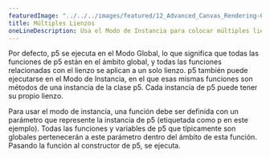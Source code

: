 ---
featuredImage: "../../../images/featured/12_Advanced_Canvas_Rendering-01_Multiple_Canvases-thumbnail.png"
title: Múltiples Lienzos
oneLineDescription: Usa el Modo de Instancia para colocar múltiples lienzos en la página.
---

Por defecto, p5 se ejecuta en el Modo Global, lo que significa que
todas las funciones de p5 están en el ámbito global, y todas las funciones
relacionadas con el lienzo se aplican a un solo lienzo. p5 también puede ejecutarse en el Modo de Instancia, en el que esas
mismas funciones son métodos de una instancia de la clase p5. Cada instancia de
p5 puede tener su propio lienzo.

Para usar el modo de instancia, una función debe ser definida con un parámetro que represente
la instancia de p5 (etiquetada como p en este ejemplo). Todas las funciones y variables de p5
que típicamente son globales pertenecerán a este parámetro dentro del ámbito de esta función.
Pasando la función al constructor de p5, se ejecuta.

